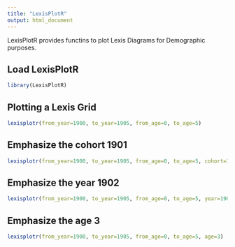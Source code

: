 ```yaml
---
title: "LexisPlotR"
output: html_document
---
```


LexisPlotR provides functins to plot Lexis Diagrams for Demographic purposes. 


## Load LexisPlotR
```r
library(LexisPlotR)
``` 

## Plotting a Lexis Grid
```r
lexisplotr(from_year=1900, to_year=1905, from_age=0, to_age=5)
``` 

## Emphasize the cohort 1901
```r
lexisplotr(from_year=1900, to_year=1905, from_age=0, to_age=5, cohort=1901)
``` 

## Emphasize the year 1902
```r
lexisplotr(from_year=1900, to_year=1905, from_age=0, to_age=5, year=1902)
``` 

## Emphasize the age 3
```r
lexisplotr(from_year=1900, to_year=1905, from_age=0, to_age=5, age=3)
``` 